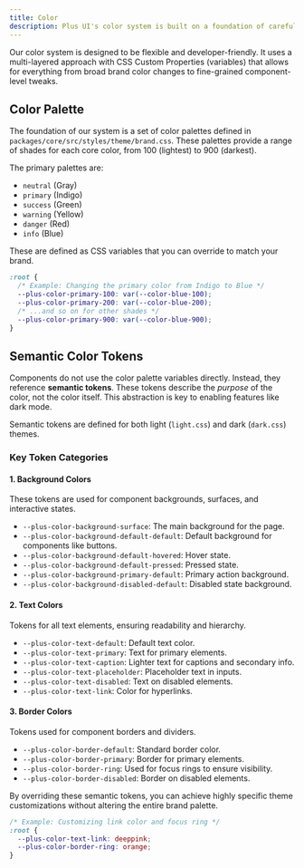 ```yaml
---
title: Color
description: Plus UI's color system is built on a foundation of carefully selected color palettes and semantic tokens, ensuring brand consistency, accessibility, and easy theming.
---
```


Our color system is designed to be flexible and developer-friendly. It uses a multi-layered approach with CSS Custom Properties (variables) that allows for everything from broad brand color changes to fine-grained component-level tweaks.

## Color Palette

The foundation of our system is a set of color palettes defined in `packages/core/src/styles/theme/brand.css`. These palettes provide a range of shades for each core color, from 100 (lightest) to 900 (darkest).

The primary palettes are:
- `neutral` (Gray)
- `primary` (Indigo)
- `success` (Green)
- `warning` (Yellow)
- `danger` (Red)
- `info` (Blue)

These are defined as CSS variables that you can override to match your brand.

```css
:root {
  /* Example: Changing the primary color from Indigo to Blue */
  --plus-color-primary-100: var(--color-blue-100);
  --plus-color-primary-200: var(--color-blue-200);
  /* ...and so on for other shades */
  --plus-color-primary-900: var(--color-blue-900);
}
```

## Semantic Color Tokens

Components do not use the color palette variables directly. Instead, they reference **semantic tokens**. These tokens describe the *purpose* of the color, not the color itself. This abstraction is key to enabling features like dark mode.

Semantic tokens are defined for both light (`light.css`) and dark (`dark.css`) themes.

### Key Token Categories

#### 1. Background Colors
These tokens are used for component backgrounds, surfaces, and interactive states.
- `--plus-color-background-surface`: The main background for the page.
- `--plus-color-background-default-default`: Default background for components like buttons.
- `--plus-color-background-default-hovered`: Hover state.
- `--plus-color-background-default-pressed`: Pressed state.
- `--plus-color-background-primary-default`: Primary action background.
- `--plus-color-background-disabled-default`: Disabled state background.

#### 2. Text Colors
Tokens for all text elements, ensuring readability and hierarchy.
- `--plus-color-text-default`: Default text color.
- `--plus-color-text-primary`: Text for primary elements.
- `--plus-color-text-caption`: Lighter text for captions and secondary info.
- `--plus-color-text-placeholder`: Placeholder text in inputs.
- `--plus-color-text-disabled`: Text on disabled elements.
- `--plus-color-text-link`: Color for hyperlinks.

#### 3. Border Colors
Tokens used for component borders and dividers.
- `--plus-color-border-default`: Standard border color.
- `--plus-color-border-primary`: Border for primary elements.
- `--plus-color-border-ring`: Used for focus rings to ensure visibility.
- `--plus-color-border-disabled`: Border on disabled elements.

By overriding these semantic tokens, you can achieve highly specific theme customizations without altering the entire brand palette.

```css
/* Example: Customizing link color and focus ring */
:root {
  --plus-color-text-link: deeppink;
  --plus-color-border-ring: orange;
}
``` 